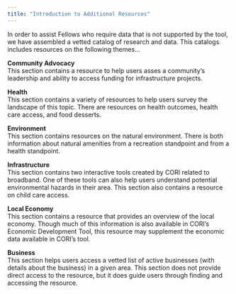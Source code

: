 ```yaml
---
title: "Introduction to Additional Resources"
---
```



In order to assist Fellows who require data that is not supported by the tool, we have assembled a vetted catalog of research and data.  This catalogs includes resources on the following themes...

**Community Advocacy**  
This section contains a resource to help users asses a community's leadership and ability to access funding for infrastructure projects.

**Health**  
This section contains a variety of resources to help users survey the landscape of this topic.  There are resources on health outcomes, health care access, and food desserts. 

**Environment**  
This section contains resources on the natural environment.  There is both information about natural amenities from a recreation standpoint and from a health standpoint.  

**Infrastructure**  
This section contains two interactive tools created by CORI related to broadband.  One of these tools can also help users understand potential environmental hazards in their area.  This section also contains a resource on child care access.

**Local Economy**  
This section contains a resource that provides an overview of the local economy.  Though much of this information is also available in CORI's Economic Development Tool, this resource may supplement the economic data available in CORI's tool.  

**Business**  
This section helps users access a vetted list of active businesses (with details about the business) in a given area.  This section does not provide direct access to the resource, but it does guide users through finding and accessing the resource.  
